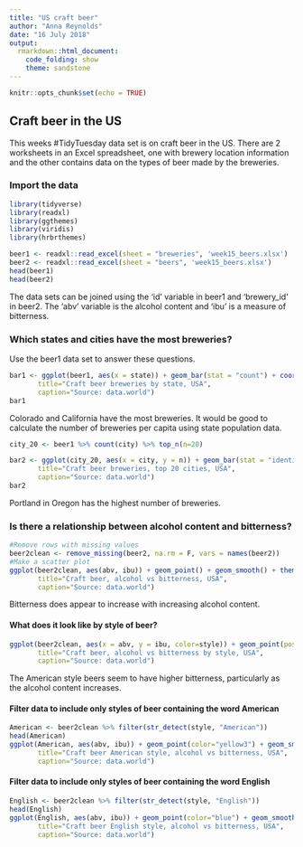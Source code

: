 ---
title: "US craft beer"
author: "Anna Reynolds"
date: "16 July 2018"
output: 
  rmarkdown::html_document:
    code_folding: show
    theme: sandstone
---

```{r setup, include=FALSE}
knitr::opts_chunk$set(echo = TRUE)
```

## Craft beer in the US

This weeks #TidyTuesday data set is on craft beer in the US. There are 2 worksheets in an Excel spreadsheet, one with brewery location information and the other contains data on the types of beer made by the breweries.

### Import the data

```{r import data, warning=FALSE, message=FALSE}
library(tidyverse)
library(readxl)
library(ggthemes)
library(viridis)
library(hrbrthemes)

beer1 <- readxl::read_excel(sheet = "breweries", 'week15_beers.xlsx')
beer2 <- readxl::read_excel(sheet = "beers", 'week15_beers.xlsx')
head(beer1)
head(beer2)
```

The data sets can be joined using the 'id' variable in beer1 and 'brewery_id' in beer2. The 'abv' variable is the alcohol content and 'ibu' is a measure of bitterness.

### Which states and cities have the most breweries?

Use the beer1 data set to answer these questions.

```{r state, fig.height=8}
bar1 <- ggplot(beer1, aes(x = state)) + geom_bar(stat = "count") + coord_flip() + theme_ipsum_rc() + labs(x="State", y="Number of breweries",
       title="Craft beer breweries by state, USA",
       caption="Source: data.world")
bar1
```

Colorado and California have the most breweries. It would be good to calculate the number of breweries per capita using state population data.

```{r cities, fig.height=8,  message=FALSE, warning=FALSE}
city_20 <- beer1 %>% count(city) %>% top_n(n=20)

bar2 <- ggplot(city_20, aes(x = city, y = n)) + geom_bar(stat = "identity") + coord_flip() +  theme_ipsum_rc() + labs(x="City", y="Number of breweries",
       title="Craft beer breweries, top 20 cities, USA",
       caption="Source: data.world")
bar2
```

Portland in Oregon has the highest number of breweries.

### Is there a relationship between alcohol content and bitterness?

```{r scatter, fig.height=8, message=FALSE, warning=FALSE}
#Remove rows with missing values
beer2clean <- remove_missing(beer2, na.rm = F, vars = names(beer2))
#Make a scatter plot
ggplot(beer2clean, aes(abv, ibu)) + geom_point() + geom_smooth() + theme_ipsum_rc() + labs(x="Alcohol content", y="Bitterness",
       title="Craft beer, alcohol vs bitterness, USA",
       caption="Source: data.world")
```

Bitterness does appear to increase with increasing alcohol content.

#### What does it look like by style of beer?

```{r scatter2, fig.height=12, fig.width=12, message=FALSE, warning=FALSE}
ggplot(beer2clean, aes(x = abv, y = ibu, color=style)) + geom_point(position = position_jitter ( width = 0.01 , height = 0.09 ), alpha = 0.4 , shape = 16 , size = 1.5) + theme_ipsum_rc() + theme(legend.position="bottom") + labs(x="Alcohol content", y="Bitterness",
       title="Craft beer, alcohol vs bitterness by style, USA",
       caption="Source: data.world")
```

The American style beers seem to have higher bitterness, particularly as the alcohol content increases.

#### Filter data to include only styles of beer containing the word American
```{r American style, fig.height=8, message=FALSE, warning=FALSE}
American <- beer2clean %>% filter(str_detect(style, "American"))
head(American)
ggplot(American, aes(abv, ibu)) + geom_point(color="yellow3") + geom_smooth() + theme_ipsum_rc() + labs(x="Alcohol content", y="Bitterness",
       title="Craft beer American style, alcohol vs bitterness, USA",
       caption="Source: data.world")
```

#### Filter data to include only styles of beer containing the word English
```{r English style, fig.height=8, message=FALSE, warning=FALSE}
English <- beer2clean %>% filter(str_detect(style, "English"))
head(English)
ggplot(English, aes(abv, ibu)) + geom_point(color="blue") + geom_smooth() + theme_ipsum_rc() + labs(x="Alcohol content", y="Bitterness",
       title="Craft beer English style, alcohol vs bitterness, USA",
       caption="Source: data.world")
```

